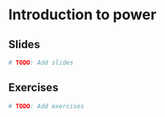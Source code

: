 # Introduction to power

## Slides

```r
# TODO: Add slides
```

## Exercises

```r
# TODO: Add exercises
```

